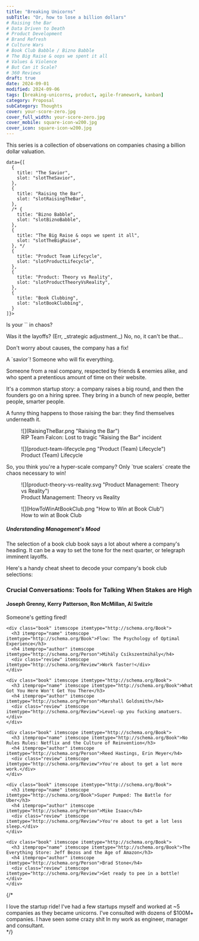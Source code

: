 ```yaml
---
title: "Breaking Unicorns"
subTitle: "Or, how to lose a billion dollars"
# Raising the Bar
# Data Driven to Death
# Product Development
# Brand Refresh
# Culture Wars
# Book Club Babble / Bizno Babble
# The Big Raise & oops we spent it all
# Values & Violence
# But Can it Scale?
# 360 Reviews
draft: true
date: 2024-09-01
modified: 2024-09-06
tags: [breaking-unicorns, product, agile-framework, kanban]
category: Proposal
subCategory: Thoughts
cover: your-score-zero.jpg
cover_full_width: your-score-zero.jpg
cover_mobile: square-icon-w200.jpg
cover_icon: square-icon-w200.jpg
---
```


<p class="breakout">This series is a collection of observations on companies chasing a billion dollar valuation.</p>

<div className="w-[1000px]">
  <Timeline client:idle
    headline='Secret Startup Stages'
  
    data={[
      {
        title: "The Savior",
        slot: "slotTheSavior",
      },
      {
        title: "Raising the Bar",
        slot: "slotRaisingTheBar",
      },
      /* {
        title: "Bizno Babble",
        slot: "slotBiznoBabble",
      },
      {
        title: "The Big Raise & oops we spent it all",
        slot: "slotTheBigRaise",
      }, */
      {
        title: "Product Team Lifecycle",
        slot: "slotProductLifecycle",
      },
      {
        title: "Product: Theory vs Reality",
        slot: "slotProductTheoryVsReality",
      },
      {
        title: "Book Clubbing",
        slot: "slotBookClubbing",
      }
    ]}>

<section slot="slotTheSavior">
  <p>Is your `<Insert Dept. Name>` in chaos?</p>

  <p>Was it the layoffs? (Err, _strategic adjustment._) No, no, it can't be that...</p>

  <p>Don't worry about causes, the company has a fix!</p>
  <p>A `savior`! Someone who will fix everything.</p>
  <p>Someone from a real company, respected by friends & enemies alike, and who spent a pretentious amount of time on their website.</p>
  
</section>

<section slot="slotRaisingTheBar">
  <p>It's a common startup story: a company raises a big round, and then the founders go on a hiring spree. They bring in a bunch of new people, better people, smarter people.</p>
  <p>A funny thing happens to those raising the bar: they find themselves underneath it.</p>

<figure>
![](RaisingTheBar.png "Raising the Bar")
  <figcaption>RIP Team Falcon: Lost to tragic "Raising the Bar" incident</figcaption>
</figure>
</section>

<figure slot="slotProductLifecycle">
![](product-team-lifecycle.png "Product (Team) Lifecycle")
<figcaption>Product (Team) Lifecycle</figcaption>
</figure>

<section slot="slotProductTheoryVsReality">
  <p>So, you think you're a hyper-scale company? Only `true scalers` create the chaos necessary to win!</p>
  <figure>
![](product-theory-vs-reality.svg "Product Management: Theory vs Reality")
    <figcaption>Product Management: Theory vs Reality</figcaption>
  </figure>
</section>

<div slot="slotBookClubbing">

<figure>
![](HowToWinAtBookClub.png "How to Win at Book Club")
  <figcaption>How to win at Book Club</figcaption>
</figure>

  <h5>Understanding Management's Mood</h5>

  The selection of a book club book says a lot about where a company's heading. It can be a way to set the tone for the next quarter, or telegraph imminent layoffs.

  Here's a handy cheat sheet to decode your company's book club selections:

  <section class="books-list">
    <div class="book" itemscope itemtype="http://schema.org/Book">
      <h3 itemprop="name" itemscope itemtype="http://schema.org/Book">Crucial Conversations: Tools for Talking When Stakes are High</h3>
      <h4 itemprop="author" itemscope itemtype="http://schema.org/Person">Joseph Grenny, Kerry Patterson, Ron McMillan, Al Switzle</h4>
      <div class="review" itemscope itemtype="http://schema.org/Review">Someone's getting fired!</div>
    </div>

    <div class="book" itemscope itemtype="http://schema.org/Book">
      <h3 itemprop="name" itemscope itemtype="http://schema.org/Book">Flow: The Psychology of Optimal Experience</h3>
      <h4 itemprop="author" itemscope itemtype="http://schema.org/Person">Mihály Csíkszentmihály</h4>
      <div class="review" itemscope itemtype="http://schema.org/Review">Work faster!</div>
    </div>

    <div class="book" itemscope itemtype="http://schema.org/Book">
      <h3 itemprop="name" itemscope itemtype="http://schema.org/Book">What Got You Here Won't Get You There</h3>
      <h4 itemprop="author" itemscope itemtype="http://schema.org/Person">Marshall Goldsmith</h4>
      <div class="review" itemscope itemtype="http://schema.org/Review">Level-up you fucking amatuers.</div>
    </div>

    <div class="book" itemscope itemtype="http://schema.org/Book">
      <h3 itemprop="name" itemscope itemtype="http://schema.org/Book">No Rules Rules: Netflix and the Culture of Reinvention</h3>
      <h4 itemprop="author" itemscope itemtype="http://schema.org/Person">Reed Hastings, Erin Meyer</h4>
      <div class="review" itemscope itemtype="http://schema.org/Review">You're about to get a lot more work.</div>
    </div>

    <div class="book" itemscope itemtype="http://schema.org/Book">
      <h3 itemprop="name" itemscope itemtype="http://schema.org/Book">Super Pumped: The Battle for Uber</h3>
      <h4 itemprop="author" itemscope itemtype="http://schema.org/Person">Mike Isaac</h4>
      <div class="review" itemscope itemtype="http://schema.org/Review">You're about to get a lot less sleep.</div>
    </div>

    <div class="book" itemscope itemtype="http://schema.org/Book">
      <h3 itemprop="name" itemscope itemtype="http://schema.org/Book">The Everything Store: Jeff Bezos and the Age of Amazon</h3>
      <h4 itemprop="author" itemscope itemtype="http://schema.org/Person">Brad Stone</h4>
      <div class="review" itemscope itemtype="http://schema.org/Review">Get ready to pee in a bottle!</div>
    </div>
  </section>
</div>

  </Timeline>


</div>


{/* <aside class="disclaimer">I love the startup ride! I've had a few startups myself and worked at ~5 companies as they became unicorns. I've consulted with dozens of $100M+ companies.   I have seen some crazy shit In my work as engineer, manager and consultant.</aside> */}
